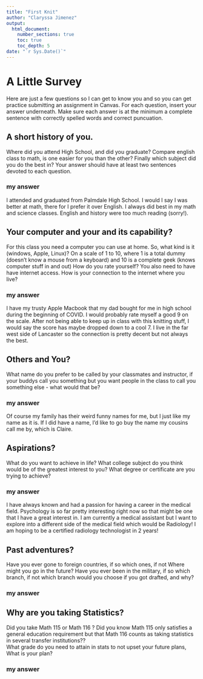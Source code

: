 ```yaml
---
title: "First Knit"
author: "Claryssa Jimenez"
output: 
  html_document:
    number_sections: true
    toc: true
    toc_depth: 5
date: "`r Sys.Date()`"   
---
```


# A Little Survey

Here are just a few questions so I can get to know you and so you can get practice submitting an assignment in Canvas.  For each question, insert your answer underneath. Make sure each answer is at the minimum a complete sentence with correctly spelled words and correct puncuation. 

## A short history of you.  
Where did you attend High School, and did you graduate? Compare english class to math, is one easier for you than the other? Finally which subject did you do the best in? Your answer should have at least two sentences devoted to each question.  
  
### my answer     
  
I attended and graduated from Palmdale High School. I would I say I was better at math, there for I prefer it over English. I always did best in my math and science classes. English and history were too much reading (sorry!).
     


## Your computer and your and its capability?  
 For this class  you need a computer you can use at home.  So, what kind is it (windows, Apple, Linux)?  On a scale of 1 to 10, where 1 is a total dummy (doesn't know a mouse from a keyboard) and 10 is a complete geek (knows computer stuff in and out) How do you rate yourself?  You also need to have have internet access. How is your connection to the internet where you live?

### my answer   
  
I have my trusty Apple Macbook that my dad bought for me in high school during the beginning of COVID. I would probably rate myself a good 9 on the scale.  After not being able to keep up in class with this knitting stuff, I would say the score has maybe dropped down to a cool 7. I live in the far west side of Lancaster so the connection is pretty decent but not always the best. 

## Others and You?   
What name do you prefer to be called by your classmates and instructor, if your buddys call you something but you want people in the class to call you something else - what would that be? 

### my answer     
  
Of course my family has their weird funny names for me, but I just like my name as it is. If I did have a name, I'd like to go buy the name my cousins call me by, which is Claire.  
 




## Aspirations?   
What do you want to achieve in life?  What college subject do you think would be of the greatest interest to you? What degree or certificate are you trying to achieve?

### my answer     
  
I have always known and had a passion for having a career in the medical field. Psychology is so far pretty interesting right now so that might be one that I have a great interest in. I am currently a medical assistant but I want to explore into a different side of the medical field which would be Radiology! I am hoping to be a certified radiology technologist in 2 years! 




## Past adventures?  
Have you ever gone to foreign countries, if so which ones, if not Where might you go in the future?  Have you ever been in the military, if so which branch, if not which branch would you choose if you got drafted, and why?

### my answer     
  
   
  




## Why are you taking Statistics?  
Did you take Math 115 or Math 116 ?  Did you know Math 115 only satisfies a general education requirement but that Math 116 counts as taking statistics in several transfer institutions??  
What grade do you need to attain in stats to not upset your future plans, What is your plan?  
 

### my answer     
  
   
 






  




